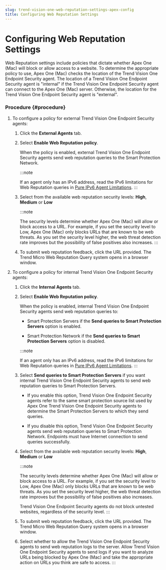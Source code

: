 ```yaml
---
slug: trend-vision-one-web-reputation-settings-apex-config
title: Configuring Web Reputation Settings
---
```

# Configuring Web Reputation Settings

Web Reputation settings include policies that dictate whether Apex One (Mac) will block or allow access to a website. To determine the appropriate policy to use, Apex One (Mac) checks the location of the Trend Vision One Endpoint Security agent. The location of a Trend Vision One Endpoint Security agent is "internal" if the Trend Vision One Endpoint Security agent can connect to the Apex One (Mac) server. Otherwise, the location for the Trend Vision One Endpoint Security agent is "external".

### Procedure {#procedure}

1.  To configure a policy for external Trend Vision One Endpoint Security agents:

    1.  Click the **External Agents** tab.

    2.  Select **Enable Web Reputation policy**.

        When the policy is enabled, external Trend Vision One Endpoint Security agents send web reputation queries to the Smart Protection Network.

        :::note

        If an agent only has an IPv6 address, read the IPv6 limitations for Web Reputation queries in [Pure IPv6 Agent Limitations](pure-ipv6-agent-limitations.mdx).
        :::

    3.  Select from the available web reputation security levels: **High**, **Medium** or **Low**

        :::note

        The security levels determine whether Apex One (Mac) will allow or block access to a URL. For example, if you set the security level to Low, Apex One (Mac) only blocks URLs that are known to be web threats. As you set the security level higher, the web threat detection rate improves but the possibility of false positives also increases.
        :::

    4.  To submit web reputation feedback, click the URL provided. The Trend Micro Web Reputation Query system opens in a browser window.

2.  To configure a policy for internal Trend Vision One Endpoint Security agents:

    1.  Click the **Internal Agents** tab.

    2.  Select **Enable Web Reputation policy**.

        When the policy is enabled, internal Trend Vision One Endpoint Security agents send web reputation queries to:

        - Smart Protection Servers if the **Send queries to Smart Protection Servers** option is enabled.

        - Smart Protection Network if the **Send queries to Smart Protection Servers** option is disabled.

        :::note

        If an agent only has an IPv6 address, read the IPv6 limitations for Web Reputation queries in [Pure IPv6 Agent Limitations](pure-ipv6-agent-limitations.mdx).
        :::

    3.  Select **Send queries to Smart Protection Servers** if you want internal Trend Vision One Endpoint Security agents to send web reputation queries to Smart Protection Servers.

        - If you enable this option, Trend Vision One Endpoint Security agents refer to the same smart protection source list used by Apex One Trend Vision One Endpoint Security agents to determine the Smart Protection Servers to which they send queries.

        - If you disable this option, Trend Vision One Endpoint Security agents send web reputation queries to Smart Protection Network. Endpoints must have Internet connection to send queries successfully.

    4.  Select from the available web reputation security levels: **High**, **Medium** or **Low**

        :::note

        The security levels determine whether Apex One (Mac) will allow or block access to a URL. For example, if you set the security level to Low, Apex One (Mac) only blocks URLs that are known to be web threats. As you set the security level higher, the web threat detection rate improves but the possibility of false positives also increases.

        Trend Vision One Endpoint Security agents do not block untested websites, regardless of the security level.
        :::

    5.  To submit web reputation feedback, click the URL provided. The Trend Micro Web Reputation Query system opens in a browser window.

    6.  Select whether to allow the Trend Vision One Endpoint Security agents to send web reputation logs to the server. Allow Trend Vision One Endpoint Security agents to send logs if you want to analyze URLs being blocked by Apex One (Mac) and take the appropriate action on URLs you think are safe to access.
:::
